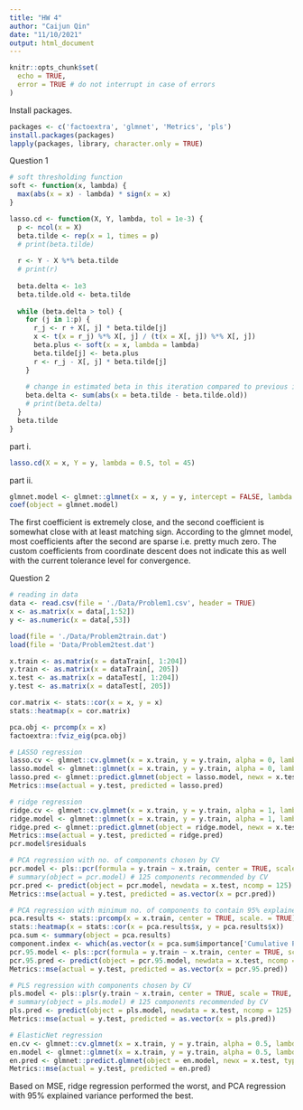 ---
title: "HW 4"
author: "Caijun Qin"
date: "11/10/2021"
output: html_document
---

```{r setup, include=FALSE}
knitr::opts_chunk$set(
  echo = TRUE,
  error = TRUE # do not interrupt in case of errors
)
```

Install packages.

```{r, echo = TRUE}

packages <- c('factoextra', 'glmnet', 'Metrics', 'pls')
install.packages(packages)
lapply(packages, library, character.only = TRUE)

```

Question 1

```{r, echo = TRUE}

# soft thresholding function
soft <- function(x, lambda) {
  max(abs(x = x) - lambda) * sign(x = x)
}

lasso.cd <- function(X, Y, lambda, tol = 1e-3) {
  p <- ncol(x = X)
  beta.tilde <- rep(x = 1, times = p)
  # print(beta.tilde)
  
  r <- Y - X %*% beta.tilde
  # print(r)
  
  beta.delta <- 1e3
  beta.tilde.old <- beta.tilde
  
  while (beta.delta > tol) {
    for (j in 1:p) {
      r_j <- r + X[, j] * beta.tilde[j]
      x <- t(x = r_j) %*% X[, j] / (t(x = X[, j]) %*% X[, j])
      beta.plus <- soft(x = x, lambda = lambda)
      beta.tilde[j] <- beta.plus
      r <- r_j - X[, j] * beta.tilde[j]
    }
    
    # change in estimated beta in this iteration compared to previous iteration
    beta.delta <- sum(abs(x = beta.tilde - beta.tilde.old))
    # print(beta.delta)
  }
  beta.tilde
}

```

part i.

```{r, echo = TRUE}

lasso.cd(X = x, Y = y, lambda = 0.5, tol = 45)

```

part ii.

```{r, echo = TRUE}

glmnet.model <- glmnet::glmnet(x = x, y = y, intercept = FALSE, lambda = 0.5)
coef(object = glmnet.model)

```

The first coefficient is extremely close, and the second coefficient is somewhat close with at least matching sign. According to the glmnet model, most coefficients after the second are sparse i.e. pretty much zero. The custom coefficients from coordinate descent does not indicate this as well with the current tolerance level for convergence.

Question 2

```{r, echo = TRUE}

# reading in data
data <- read.csv(file = './Data/Problem1.csv', header = TRUE)
x <- as.matrix(x = data[,1:52])
y <- as.numeric(x = data[,53])

load(file = './Data/Problem2train.dat')
load(file = 'Data/Problem2test.dat')

x.train <- as.matrix(x = dataTrain[, 1:204])
y.train <- as.matrix(x = dataTrain[, 205])
x.test <- as.matrix(x = dataTest[, 1:204])
y.test <- as.matrix(x = dataTest[, 205])

```

```{r, echo = TRUE}

cor.matrix <- stats::cor(x = x, y = x)
stats::heatmap(x = cor.matrix)

```

```{r, echo = TRUE}

pca.obj <- prcomp(x = x)
factoextra::fviz_eig(pca.obj)

```

```{r, echo = TRUE}

# LASSO regression
lasso.cv <- glmnet::cv.glmnet(x = x.train, y = y.train, alpha = 0, lambda = 1:1000)
lasso.model <- glmnet::glmnet(x = x.train, y = y.train, alpha = 0, lambda = lasso.cv$lambda.min)
lasso.pred <- glmnet::predict.glmnet(object = lasso.model, newx = x.test, type = 'response')
Metrics::mse(actual = y.test, predicted = lasso.pred)

# ridge regression
ridge.cv <- glmnet::cv.glmnet(x = x.train, y = y.train, alpha = 1, lambda = seq(0.0, 1.0, by = 0.0001))
ridge.model <- glmnet::glmnet(x = x.train, y = y.train, alpha = 1, lambda = ridge.cv$lambda.min)
ridge.pred <- glmnet::predict.glmnet(object = ridge.model, newx = x.test, type = 'response')
Metrics::mse(actual = y.test, predicted = ridge.pred)
pcr.model$residuals

# PCA regression with no. of components chosen by CV
pcr.model <- pls::pcr(formula = y.train ~ x.train, center = TRUE, scale = TRUE, validation = 'CV')
# summary(object = pcr.model) # 125 components recommended by CV
pcr.pred <- predict(object = pcr.model, newdata = x.test, ncomp = 125)
Metrics::mse(actual = y.test, predicted = as.vector(x = pcr.pred))

# PCA regression with minimum no. of components to contain 95% explained variance
pca.results <- stats::prcomp(x = x.train, center = TRUE, scale. = TRUE)
stats::heatmap(x = stats::cor(x = pca.results$x, y = pca.results$x))
pca.sum <- summary(object = pca.results)
component.index <- which(as.vector(x = pca.sum$importance['Cumulative Proportion', ] < 0.95) == FALSE)[1] # number of top components with cumulative explained variance >= 0.95
pcr.95.model <- pls::pcr(formula = y.train ~ x.train, center = TRUE, scale = TRUE)
pcr.95.pred <- predict(object = pcr.95.model, newdata = x.test, ncomp = component.index)
Metrics::mse(actual = y.test, predicted = as.vector(x = pcr.95.pred))

# PLS regression with components chosen by CV
pls.model <- pls::plsr(y.train ~ x.train, center = TRUE, scale = TRUE, validation = 'CV')
# summary(object = pls.model) # 125 components recommended by CV
pls.pred <- predict(object = pls.model, newdata = x.test, ncomp = 125)
Metrics::mse(actual = y.test, predicted = as.vector(x = pls.pred))

# ElasticNet regression
en.cv <- glmnet::cv.glmnet(x = x.train, y = y.train, alpha = 0.5, lambda = 1:1000)
en.model <- glmnet::glmnet(x = x.train, y = y.train, alpha = 0.5, lambda = en.cv$lambda.min)
en.pred <- glmnet::predict.glmnet(object = en.model, newx = x.test, type = 'response')
Metrics::mse(actual = y.test, predicted = en.pred)

```

Based on MSE, ridge regression performed the worst, and PCA regression with 95% explained variance performed the best.

